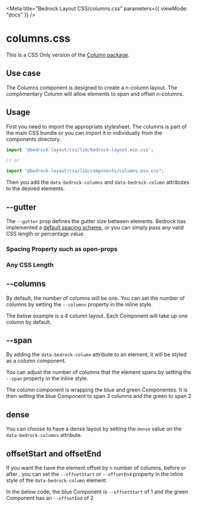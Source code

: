 

<Meta
  title="Bedrock Layout CSS/columns.css"
  parameters={{ viewMode: "docs" }}
/>

# columns.css

This is a CSS Only version of the [Column package](/?path=/docs/components-columns--api).

## Use case

The Columns component is designed to create a n-column layout. The complimentary Column will allow elements to span and offset n-columns.

## Usage

First you need to import the appropriate stylesheet. The columns is part of the main CSS bundle or you can import it in individually from the components directory.

```javascript
import '@bedrock-layout/css/lib/bedrock-layout.min.css';

// or

import "@bedrock-layout/css/lib/components/columns.min.css";
```

Then you add the `data-bedrock-columns` and `data-bedrock-column` attributes to the desired elements.

## --gutter

The `--gutter` prop defines the gutter size between elements. Bedrock has implemented a [default spacing scheme](css-only-components-spacing-properties-css--page), or you can simply pass any valid CSS length or percentage value.

<Canvas withSource="open">
  <Story name="--gutter">
    <h3>Spacing Property such as open-props</h3>
    <div
      data-bedrock-columns
      style={{ "--gutter": "var(--size-2)", "--columns": 4 }}
    >
      <Component />
      <Component />
      <Component />
      <Component />
      <Component />
      <Component />
      <Component />
    </div>
    <h3>Any CSS Length</h3>
    <div data-bedrock-columns style={{ "--gutter": "2rem", "--columns": 4 }}>
      <Component />
      <Component />
      <Component />
      <Component />
      <Component />
      <Component />
      <Component />
    </div>
  </Story>
</Canvas>

## --columns

By default, the number of columns will be one. You can set the number of columns by setting the `--columns` property in the inline style.

The below example is a 4 column layout. Each Component will take up one column by default.

<Canvas withSource="open">
  <Story name="--columns">
    <div
      data-bedrock-columns
      style={{ "--gutter": "var(--size-2)", "--columns": 4 }}
    >
      <Component />
      <Component />
      <Component />
      <Component />
      <Component />
      <Component />
      <Component />
    </div>
  </Story>
</Canvas>

## --span

By adding the `data-bedrock-column` attribute to an element, it will be styled as a column component.

You can adjust the number of columns that the element spans by setting the `--span` property in the inline style.

The column component is wrapping the blue and green Componentes. It is then setting the blue Component to span 3 columns and the green to span 2

<Canvas withSource="open">
  <Story name="--span">
    <div data-bedrock-columns style={{ "--gutter": "1rem", "--columns": 4 }}>
      <Component />
      <Component />
      <div data-bedrock-column style={{ "--span": 3 }}>
        <Component style={{ background: "blue" }} />
      </div>
      <div data-bedrock-column style={{ "--span": 2 }}>
        <Component style={{ background: "green" }} />
      </div>
      <Component />
      <Component />
      <Component />
    </div>
  </Story>
</Canvas>

## dense

You can choose to have a dense layout by setting the `dense` value on the `data-bedrock-columns` attribute.

<Canvas withSource="open">
  <Story name="dense">
    <div
      data-bedrock-columns="dense"
      style={{ "--gutter": "1rem", "--columns": 4 }}
    >
      <Component />
      <Component />
      <div data-bedrock-column style={{ "--span": 3 }}>
        <Component style={{ background: "blue" }} />
      </div>
      <div data-bedrock-column style={{ "--span": 2 }}>
        <Component style={{ background: "green" }} />
      </div>
      <Component />
      <Component />
      <Component />
    </div>
  </Story>
</Canvas>

## offsetStart and offsetEnd

If you want the have the element offset by `n` number of columns, before or after , you can set the `--offsetStart` or `--offsetEnd` property in the inline style of the `data-bedrock-column` element.

In the below code, the blue Component is `--offsetStart` of 1 and the green Component has an `--offsetEnd` of 2

<Canvas withSource="open">
  <Story name="offsetStart and offsetEnd">
    <div data-bedrock-columns style={{ "--gutter": "1rem", "--columns": 4 }}>
      <Component />
      <Component />
      <div data-bedrock-column style={{ "--offsetStart": 1 }}>
        <Component style={{ background: "blue" }} />
      </div>
      <div data-bedrock-column style={{ "--offsetEnd": 2 }}>
        <Component style={{ background: "green" }} />
      </div>
      <Component />
      <Component />
      <Component />
    </div>
  </Story>
</Canvas>
